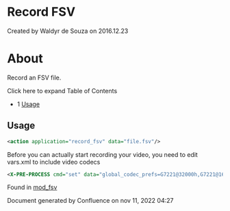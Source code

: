 
# Record FSV 

 Created by  Waldyr de Souza on 2016.12.23

# About

Record an FSV file.

Click here to expand Table of Contents

* 1 [Usage](#usage)

## Usage

```xml
<action application="record_fsv" data="file.fsv"/>
```

Before you can actually start recording your video, you need to edit vars.xml to include video codecs

```xml
<X-PRE-PROCESS cmd="set" data="global_codec_prefs=G7221@32000h,G7221@16000h,G722,PCMU,PCMA,GSM,H263,H263-1998"/>
```

Found in [mod\_fsv](../mod_fsv_6587435.mdx#about)

Document generated by Confluence on nov 11, 2022 04:27

